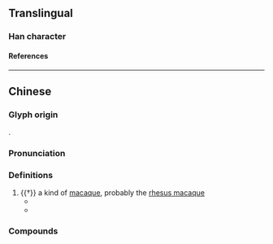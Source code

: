 {{character info/new}}
==Translingual==

===Han character===
{{Han char|rn=94|rad=犬|as=11|sn=14|four=42221|canj=KHJJL|ids=⿰犭斬}}

====References====
{{Han ref|kx=0718.010|dkj=20645|dj=1129.150|hdz=21364.210|uh=7351}}

----

==Chinese==
{{zh-forms}}

===Glyph origin===
{{Han etym}}
{{Han compound|犬|斬|ls=psc|c1=s|c2=p|t1=dog}}.

===Pronunciation===
{{zh-pron
|m=chán
|c=caam4
|mc=y
|oc=y
|cat=n
}}

===Definitions===
{{zh-hanzi}}

# {{†}} a kind of [[macaque]], probably the [[rhesus macaque]]
#* {{zh-x|當 其 時 也，山獸 驚躍，水禽 亂 飛，魚 獺 沉潭 以 不 動，獑 猱 拱 樹 以 相{xiāng}依。|Just at that time, the beasts in the mountains leapt in fear, and the fowl in the waters flew in confusion; the fish and the otters drowned and did not move, and the '''macaques''' and gibbons swung around the trees and relied on each other.|CL|ref='''7th–8th century''', {{w2|zh|趙冬曦}} (Zhao Dongxi), {{w2|zh|s:三門賦（有序）|三門賦|pref=《|suf=》}}}}
#* {{zh-x|瘦 去 形 如 鶴，憂 來 態 似 獑。|Meagre as a crane; anxious as a '''macaque'''.|CL|ref='''9th century''', {{w2|zh|皮日休}} ({{w|Pi Rixiu}}), {{w2|zh|s:江南書情二十韻寄祕閣韋校書貽之商洛宋先輩垂文二同年|江南書情二十韻寄祕閣韋校書貽之商洛宋先輩垂文二同年|pref=《|suf=》}}}}

===Compounds===
{{zh-der|獑猢|獑胡}}